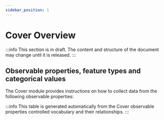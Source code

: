 ```yaml
---
sidebar_position: 1
---
```



# Cover Overview

:::info
This section is in draft. The content and structure of the document may change until it is released.
:::

## Observable properties, feature types and categorical values

The Cover module provides instructions on how to collect data from the following observable properties:

<OverviewTable moduleOpCollectionUri="https://linked.data.gov.au/def/nrm/d6321ef2-a967-4a05-8e63-f892723c3473" />

:::info
This table is generated automatically from the Cover observable properties controlled vocabulary and their relationships.
:::
